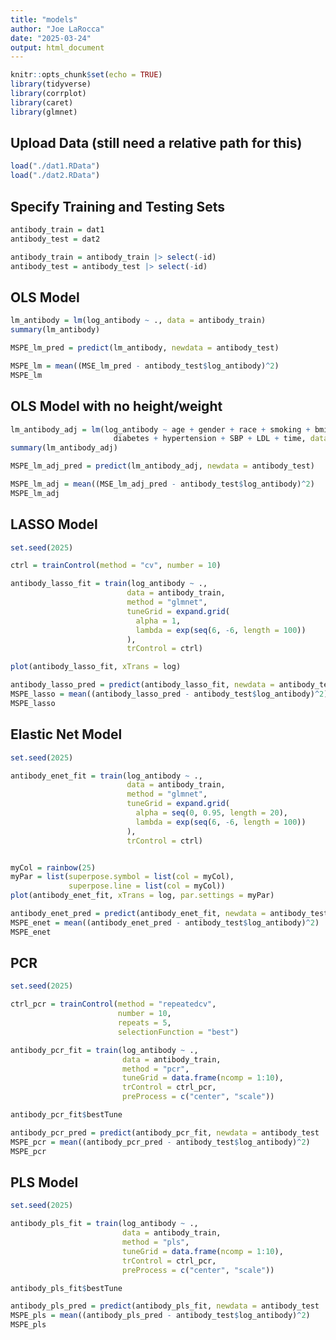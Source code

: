 ```yaml
---
title: "models"
author: "Joe LaRocca"
date: "2025-03-24"
output: html_document
---
```


```r
knitr::opts_chunk$set(echo = TRUE)
library(tidyverse)
library(corrplot)
library(caret)
library(glmnet)
```

## Upload Data (still need a relative path for this)

```r

load("./dat1.RData")
load("./dat2.RData")

```

## Specify Training and Testing Sets

```r

antibody_train = dat1
antibody_test = dat2

antibody_train = antibody_train |> select(-id)
antibody_test = antibody_test |> select(-id)

```

## OLS Model

```r

lm_antibody = lm(log_antibody ~ ., data = antibody_train)
summary(lm_antibody)

MSPE_lm_pred = predict(lm_antibody, newdata = antibody_test)

MSPE_lm = mean((MSE_lm_pred - antibody_test$log_antibody)^2)
MSPE_lm

```

## OLS Model with no height/weight

```r



lm_antibody_adj = lm(log_antibody ~ age + gender + race + smoking + bmi + 
                       diabetes + hypertension + SBP + LDL + time, data = antibody_train)
summary(lm_antibody_adj)

MSPE_lm_adj_pred = predict(lm_antibody_adj, newdata = antibody_test)

MSPE_lm_adj = mean((MSE_lm_adj_pred - antibody_test$log_antibody)^2)
MSPE_lm_adj

```

## LASSO Model

```r

set.seed(2025)

ctrl = trainControl(method = "cv", number = 10)

antibody_lasso_fit = train(log_antibody ~ ., 
                          data = antibody_train,
                          method = "glmnet",
                          tuneGrid = expand.grid(
                            alpha = 1, 
                            lambda = exp(seq(6, -6, length = 100))
                          ),
                          trControl = ctrl)

plot(antibody_lasso_fit, xTrans = log)

antibody_lasso_pred = predict(antibody_lasso_fit, newdata = antibody_test |> select(-log_antibody))
MSPE_lasso = mean((antibody_lasso_pred - antibody_test$log_antibody)^2)
MSPE_lasso

```

## Elastic Net Model

```r

set.seed(2025)

antibody_enet_fit = train(log_antibody ~ ., 
                          data = antibody_train,
                          method = "glmnet",
                          tuneGrid = expand.grid(
                            alpha = seq(0, 0.95, length = 20), 
                            lambda = exp(seq(6, -6, length = 100))
                          ),
                          trControl = ctrl)


myCol = rainbow(25)
myPar = list(superpose.symbol = list(col = myCol),
             superpose.line = list(col = myCol))
plot(antibody_enet_fit, xTrans = log, par.settings = myPar)

antibody_enet_pred = predict(antibody_enet_fit, newdata = antibody_test |> select(-log_antibody))
MSPE_enet = mean((antibody_enet_pred - antibody_test$log_antibody)^2)
MSPE_enet

```

## PCR

```r

set.seed(2025)

ctrl_pcr = trainControl(method = "repeatedcv",
                        number = 10,
                        repeats = 5,
                        selectionFunction = "best")

antibody_pcr_fit = train(log_antibody ~ ., 
                         data = antibody_train,
                         method = "pcr",
                         tuneGrid = data.frame(ncomp = 1:10),
                         trControl = ctrl_pcr,
                         preProcess = c("center", "scale"))

antibody_pcr_fit$bestTune

antibody_pcr_pred = predict(antibody_pcr_fit, newdata = antibody_test |> select(-log_antibody))
MSPE_pcr = mean((antibody_pcr_pred - antibody_test$log_antibody)^2)
MSPE_pcr


```

## PLS Model

```r

set.seed(2025)

antibody_pls_fit = train(log_antibody ~ ., 
                         data = antibody_train,
                         method = "pls",
                         tuneGrid = data.frame(ncomp = 1:10),
                         trControl = ctrl_pcr,
                         preProcess = c("center", "scale"))

antibody_pls_fit$bestTune

antibody_pls_pred = predict(antibody_pls_fit, newdata = antibody_test |> select(-log_antibody))
MSPE_pls = mean((antibody_pls_pred - antibody_test$log_antibody)^2)
MSPE_pls


```
